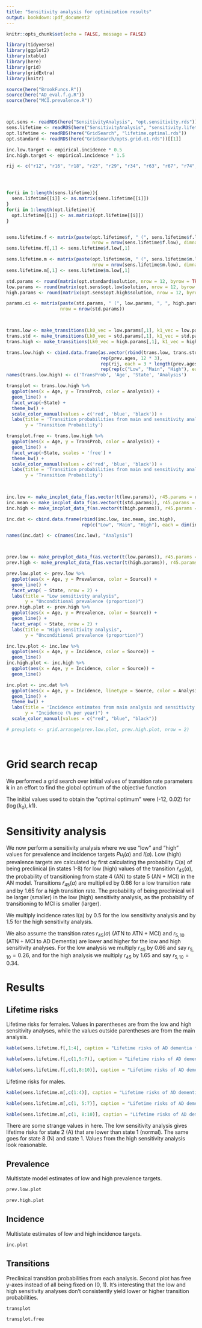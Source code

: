```yaml
---
title: "Sensitivity analysis for optimization results"
output: bookdown::pdf_document2
---
```


```r
knitr::opts_chunk$set(echo = FALSE, message = FALSE)
```

```r
library(tidyverse)
library(ggplot2)
library(xtable)
library(here)
library(grid)
library(gridExtra)
library(knitr)

source(here("BrookFuncs.R"))
source(here("AD_eval.f.g.R"))
source(here("MCI.prevalence.R"))



opt.sens <- readRDS(here("SensitivityAnalysis", "opt.sensitivity.rds"))
sens.lifetime <- readRDS(here("SensitivityAnalysis", "sensitivity.lifetime.tables.rds"))
opt.lifetime <- readRDS(here("GridSearch", "lifetime.optimal.rds"))
opt.standard <- readRDS(here("GridSearch/opts.grid.e1.rds"))[[1]]

inc.low.target <- empirical.incidence * 0.5
inc.high.target <- empirical.incidence * 1.5

rij <- c("r12", "r16", "r18", "r23", "r29", "r34", "r63", "r67", "r74", "r87", "r89", "r94")




for(i in 1:length(sens.lifetime)){
  sens.lifetime[[i]] <- as.matrix(sens.lifetime[[i]])
}
for(i in 1:length(opt.lifetime)){
  opt.lifetime[[i]] <- as.matrix(opt.lifetime[[i]])
}


sens.lifetime.f <- matrix(paste(opt.lifetime$f, " (", sens.lifetime$f.low, ", ", sens.lifetime$f.high, ")", sep = ""),
                                nrow = nrow(sens.lifetime$f.low), dimnames = dimnames(sens.lifetime$f.low))
sens.lifetime.f[,1] <- sens.lifetime$f.low[,1]

sens.lifetime.m <- matrix(paste(opt.lifetime$m, " (", sens.lifetime$m.low, ", ", sens.lifetime$m.high, ")", sep = ""),
                                nrow = nrow(sens.lifetime$m.low), dimnames = dimnames(sens.lifetime$m.low))
sens.lifetime.m[,1] <- sens.lifetime$m.low[,1]

std.params <- round(matrix(opt.standard$solution, nrow = 12, byrow = TRUE), 3)
low.params <- round(matrix(opt.sens$opt.low$solution, nrow = 12, byrow = TRUE), 3)
high.params <- round(matrix(opt.sens$opt.high$solution, nrow = 12, byrow = TRUE), 3)

params.ci <- matrix(paste(std.params, " (", low.params, ", ", high.params, ")", sep = ""),
                    nrow = nrow(std.params))



trans.low <- make_transitions(Lk0_vec = low.params[,1], k1_vec = low.params[,2])
trans.std <- make_transitions(Lk0_vec = std.params[,1], k1_vec = std.params[,2])
trans.high <- make_transitions(Lk0_vec = high.params[,1], k1_vec = high.params[,2])

trans.low.high <- cbind.data.frame(as.vector(rbind(trans.low, trans.std, trans.high)),
                                   rep(prev.ages, 12 * 3),
                                   rep(rij, each = 3 * length(prev.ages)),
                                   rep(rep(c("Low", "Main", "High"), each = length(prev.ages)), 3))
names(trans.low.high) <- c('TransProb', 'Age', 'State', 'Analysis')

transplot <- trans.low.high %>%
  ggplot(aes(x = Age, y = TransProb, color = Analysis)) +
  geom_line() +
  facet_wrap(~State) +
  theme_bw() + 
  scale_color_manual(values = c('red', 'blue', 'black')) +
  labs(title = 'Transition probabilities from main and sensitivity analyses',
       y = 'Transition Probability')

transplot.free <- trans.low.high %>%
  ggplot(aes(x = Age, y = TransProb, color = Analysis)) +
  geom_line() +
  facet_wrap(~State, scales = 'free') +
  theme_bw() + 
  scale_color_manual(values = c('red', 'blue', 'black')) +
  labs(title = 'Transition probabilities from main and sensitivity analyses',
       y = 'Transition Probability')
                                   


inc.low <- make_incplot_data_f(as.vector(t(low.params)), r45.params = r45.low, incidence.target = inc.low.target)
inc.mean <- make_incplot_data_f(as.vector(t(std.params)), r45.params = r45.params, incidence.target = empirical.incidence)
inc.high <- make_incplot_data_f(as.vector(t(high.params)), r45.params = r45.high, incidence.target = inc.high.target)

inc.dat <- cbind.data.frame(rbind(inc.low, inc.mean, inc.high),
                            rep(c("Low", "Main", "High"), each = dim(inc.low)[1]))

names(inc.dat) <- c(names(inc.low), "Analysis")



prev.low <- make_prevplot_data_f(as.vector(t(low.params)), r45.params = r45.low, prevs = avg_prev_u_low)
prev.high <- make_prevplot_data_f(as.vector(t(high.params)), r45.params = r45.high, prevs = avg_prev_u_high)

prev.low.plot <- prev.low %>%
  ggplot(aes(x = Age, y = Prevalence, color = Source)) + 
  geom_line() +
  facet_wrap( ~ State, nrow = 2) +
  labs(title = "Low sensitivity analysis",
       y = "Unconditional prevalence (proportion)")
prev.high.plot <- prev.high %>%
  ggplot(aes(x = Age, y = Prevalence, color = Source)) + 
  geom_line() +
  facet_wrap( ~ State, nrow = 2) +
  labs(title = "High sensitivity analysis",
       y = "Unconditional prevalence (proportion)")

inc.low.plot <- inc.low %>%
  ggplot(aes(x = Age, y = Incidence, color = Source)) +
  geom_line()
inc.high.plot <- inc.high %>%
  ggplot(aes(x = Age, y = Incidence, color = Source)) +
  geom_line()

inc.plot <- inc.dat %>%
  ggplot(aes(x = Age, y = Incidence, linetype = Source, color = Analysis)) +
  geom_line() +
  theme_bw() +
  labs(title = 'Incidence estimates from main analysis and sensitivity analysis',
       y = "Incidence (% per year)") +
  scale_color_manual(values = c("red", "blue", "black"))

# prevplots <- grid.arrange(prev.low.plot, prev.high.plot, nrow = 2)




```

# Grid search recap

We performed a grid search over initial values of transition rate parameters $\boldsymbol{k}$ in an effort to find the global optimum of the objective function 
\begin{equation}
f(\boldsymbol{k}) = \frac{1}{n_1} \sum_{a = 65}^{90} \Big(\log(\widehat{I}(\boldsymbol{k}, a)) - \log(I(a))\Big)^2 +  
\frac{1}{n_2} \sum_{i \in I} \sum_{a = 50}^{95} \Big(\log(\widehat{Pu}_i(\boldsymbol{k}, a)) - \log(Pu_i(a))\Big)^2. 
(\#eq:loss)
\end{equation}

The initial values used to obtain the "optimal optimum" were (-12, 0.02) for $(\log(k_0), k1)$. 

# Sensitivity analysis

We now perform a sensitivity analysis where we use "low" and "high" values for prevalence and incidence targets $Pu_i(a)$ and $I(a)$. Low (high) prevalence targets are calculated by first calculating the probability C(a) of being preclinical (in states 1-8) for low (high) values of the transition $\widetilde{r}_{45}(a)$, the probability of transitioning from state 4 (AN) to state 5 (AN + MCI) in the AN model. Transitions $\widetilde{r}_{45}(a)$ are multiplied by 0.66 for a low transition rate and by 1.65 for a high transition rate. The probability of being preclinical will be larger (smaller) in the low (high) sensitivity analysis, as the probability of transitioning to MCI is smaller (larger). 

We multiply incidence rates I(a) by 0.5 for the low sensitivity analysis and by 1.5 for the high sensitivity analysis.

We also assume the transition rates $r_{45}(a)$ (ATN to ATN + MCI) and $r_{5, 10}$ (ATN + MCI to AD Dementia) are lower and higher for the low and high sensitivity analyses. For the low analysis we multiply $r_{45}$ by 0.66 and say $r_{5, 10} = 0.26$, and for the high analysis we multiply $r_{45}$ by 1.65 and say $r_{5, 10} = 0.34$.

# Results

## Lifetime risks

Lifetime risks for females. Values in parentheses are from the low and high sensitivity analyses, while the values outside parentheses are from the main analysis.

```r

kable(sens.lifetime.f[,1:4], caption = "Lifetime risks of AD dementia for females", format = 'simple')

```

```r

kable(sens.lifetime.f[,c(1,5:7)], caption = "Lifetime risks of AD dementia for females", format = 'simple')

```

```r

kable(sens.lifetime.f[,c(1,8:10)], caption = "Lifetime risks of AD dementia for females", format = 'simple')

```

\newpage

Lifetime risks for males. 

```r
kable(sens.lifetime.m[,c(1:4)], caption = "Lifetime risks of AD dementia for males", format = 'simple')
```

```r
kable(sens.lifetime.m[,c(1, 5:7)], caption = "Lifetime risks of AD dementia for males", format = 'simple')
```

```r
kable(sens.lifetime.m[,c(1, 8:10)], caption = "Lifetime risks of AD dementia for males", format = 'simple')
```


There are some strange values in here. The low sensitivity analysis gives lifetime risks for state 2 (A) that are lower than state 1 (normal). The same goes for state 8 (N) and state 1. Values from the high sensitivity analysis look reasonable. 


## Prevalence

Multistate model estimates of low and high prevalence targets.

```r
prev.low.plot
```

```r
prev.high.plot
```


## Incidence

Multistate estimates of low and high incidence targets.

```r
inc.plot
```

## Transitions

Preclinical transition probabilities from each analysis. Second plot has free y-axes instead of all being fixed on (0, 1). It's interesting that the low and high sensitivity analyses don't consistently yield lower or higher transition probabilities.

```r

transplot

```


```r

transplot.free

```

